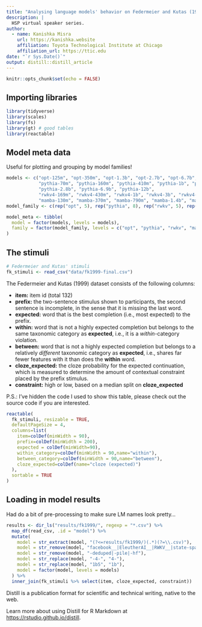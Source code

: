 ```yaml
---
title: "Analysing language models' behavior on Federmeier and Kutas (1999)"
description: |
  HSP virtual speaker series.
author:
  - name: Kanishka Misra 
    url: https://kanishka.website
    affiliation: Toyota Technological Institute at Chicago
    affiliation_url: https://ttic.edu
date: "`r Sys.Date()`"
output: distill::distill_article
---
```


```r
knitr::opts_chunk$set(echo = FALSE)
```

## Importing libraries

```r
library(tidyverse)
library(scales)
library(fs)
library(gt) # good tables
library(reactable)
```

## Model meta data

Useful for plotting and grouping by model families!

```r
models <- c("opt-125m", "opt-350m", "opt-1.3b", "opt-2.7b", "opt-6.7b", 
            "pythia-70m", "pythia-160m", "pythia-410m", "pythia-1b", "pythia-1.4b", 
            "pythia-2.8b", "pythia-6.9b", "pythia-12b",
            "rwkv4-169m", "rwkv4-430m", "rwkv4-1b", "rwkv4-3b", "rwkv4-7b",
            "mamba-130m", "mamba-370m", "mamba-790m", "mamba-1.4b", "mamba-2.8b")
model_family <- c(rep("opt", 5), rep("pythia", 8), rep("rwkv", 5), rep("mamba", 5))

model_meta <- tibble(
  model = factor(models, levels = models),
  family = factor(model_family, levels = c("opt", "pythia", "rwkv", "mamba"))
)
```

## The stimuli

```r
# Federmeier and Kutas' stimuli
fk_stimuli <- read_csv("data/fk1999-final.csv")
```

The Federmeier and Kutas (1999) dataset consists of the following columns:

* **item:** item id (total 132)
* **prefix:** the two-sentence stimulus shown to participants, the second sentence is incomplete, in the sense that it is missing the last word.
* **expected:** word that is the best completion (i.e., most expected) to the prefix.
* **within:** word that is not a highly expected completion but belongs to the same taxonomic category as **expected**, i.e., it is a *within*-category violation.
* **between:** word that is not a highly expected completion but belongs to a relatively *different* taxonomic category as **expected**, i.e., shares far fewer features with it than does the **within** word.
* **cloze_expected:** the cloze probability for the expected continuation, which is measured to determine the amount of contextual constraint placed by the prefix stimulus.
* **constraint:** high or low, based on a median split on **cloze_expected**

P.S.: I've hidden the code I used to show this table, please check out the source code if you are interested.

```r
reactable(
  fk_stimuli, resizable = TRUE, 
  defaultPageSize = 4, 
  columns=list(
    item=colDef(minWidth = 90),
    prefix=colDef(minWidth = 200),
    expected = colDef(minWidth=90),
    within_category=colDef(minWidth = 90,name="within"),
    between_category=colDef(minWidth = 90,name="between"),
    cloze_expected=colDef(name="cloze (expected)")
  ),
  sortable = TRUE
)
```


## Loading in model results

Had do a bit of pre-processing to make sure LM names look pretty...

```r

results <- dir_ls("results/fk1999/", regexp = "*.csv") %>%
  map_df(read_csv, .id = "model") %>%
  mutate(
    model = str_extract(model, "(?<=results/fk1999/)(.*)(?=\\.csv)"),
    model = str_remove(model, "facebook__|EleutherAI__|RWKV__|state-spaces__"),
    model = str_remove(model, "-deduped|-pile|-hf"),
    model = str_replace(model, "-4-", "4-"),
    model = str_replace(model, "1b5", "1b"),
    model = factor(model, levels = models)
  ) %>%
  inner_join(fk_stimuli %>% select(item, cloze_expected, constraint))
```




Distill is a publication format for scientific and technical writing, native to the web. 

Learn more about using Distill for R Markdown at <https://rstudio.github.io/distill>.





